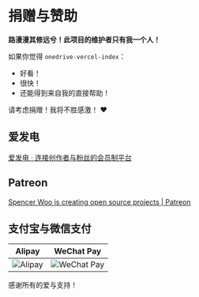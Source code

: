 # 捐赠与赞助

**路漫漫其修远兮！此项目的维护者只有我一个人！**

如果你觉得 `onedrive-vercel-index`：

- 好看！
- 很快！
- 还能得到来自我的直接帮助！

请考虑捐赠！我将不胜感激！ ❤️

## 爱发电

[爱发电 · 连接创作者与粉丝的会员制平台](https://afdian.net/@spencerwoo)

## Patreon

[Spencer Woo is creating open source projects | Patreon](https://patreon.com/spencerwoo)

## 支付宝与微信支付

|             Alipay              |               WeChat Pay               |
| :-----------------------------: | :------------------------------------: |
| ![Alipay](./_images/alipay.png) | ![WeChat Pay](./_images/wechatpay.png) |

感谢所有的爱与支持！
